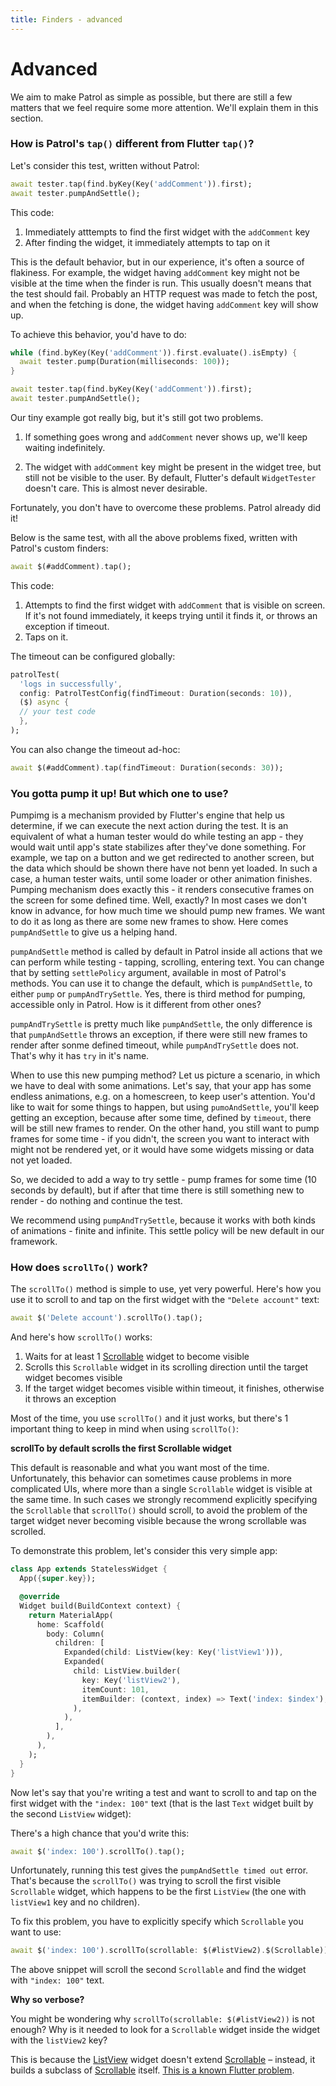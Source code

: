 ```yaml
---
title: Finders - advanced
---
```


# Advanced

We aim to make Patrol as simple as possible, but there are still a few matters
that we feel require some more attention. We'll explain them in this section.

### How is Patrol's `tap()` different from Flutter `tap()`?

Let's consider this test, written without Patrol:

```dart
await tester.tap(find.byKey(Key('addComment')).first);
await tester.pumpAndSettle();
```

This code:

1. Immediately atttempts to find the first widget with the `addComment` key
2. After finding the widget, it immediately attempts to tap on it

This is the default behavior, but in our experience, it's often a source of
flakiness. For example, the widget having `addComment` key might not be visible
at the time when the finder is run. This usually doesn't means that the test
should fail. Probably an HTTP request was made to fetch the post, and when the
fetching is done, the widget having `addComment` key will show up.

To achieve this behavior, you'd have to do:

```dart
while (find.byKey(Key('addComment')).first.evaluate().isEmpty) {
  await tester.pump(Duration(milliseconds: 100));
}

await tester.tap(find.byKey(Key('addComment')).first);
await tester.pumpAndSettle();
```

Our tiny example got really big, but it's still got two problems.

1.  If something goes wrong and `addComment` never shows up, we'll keep waiting
    indefinitely.

2.  The widget with `addComment` key might be present in the widget tree, but
    still not be visible to the user. By default, Flutter's default
    `WidgetTester` doesn't care. This is almost never desirable.

Fortunately, you don't have to overcome these problems. Patrol already did it!

Below is the same test, with all the above problems fixed, written with Patrol's
custom finders:

```dart
await $(#addComment).tap();
```

This code:

1. Attempts to find the first widget with `addComment` that is visible on
   screen. If it's not found immediately, it keeps trying until it finds it, or
   throws an exception if timeout.
2. Taps on it.

The timeout can be configured globally:

```dart
patrolTest(
  'logs in successfully',
  config: PatrolTestConfig(findTimeout: Duration(seconds: 10)),
  ($) async {
  // your test code
  },
);
```

You can also change the timeout ad-hoc:

```dart
await $(#addComment).tap(findTimeout: Duration(seconds: 30));
```

### You gotta pump it up! But which one to use?

Pumpimg is a mechanism provided by Flutter's engine that help us determine, 
if we can execute the next action during the test. It is an equivalent 
of what a human tester would do while testing an app - they would wait until 
app's state stabilizes after they've done something. For example, we tap on a button
and we get redirected to another screen, but the data which should be shown there 
have not benn yet loaded. In such a case, a human tester waits, until some loader 
or other animation finishes. Pumping mechanism does exactly this - it renders 
consecutive frames on the screen for some defined time. Well, exactly? In most cases 
we don't know in advance, for how much time we should pump new frames. We want to do it 
as long as there are some new frames to show. Here comes `pumpAndSettle` to give us a 
helping hand.

`pumpAndSettle` method is called by default in Patrol inside all actions 
that we can perform while testing - tapping, scrolling, entering text. 
You can change that by setting `settlePolicy` argument, available in 
most of Patrol's methods. You can use it to change the default, which 
is `pumpAndSettle`, to either `pump` or `pumpAndTrySettle`. Yes, there is third 
method for pumping, accessible only in Patrol. How is it different from other ones?

`pumpAndTrySettle` is pretty much like `pumpAndSettle`, the only difference is 
that `pumpAndSettle` throws an exception, if there were still new frames to render 
after sonme defined timeout, while `pumpAndTrySettle` does not. That's why it 
has `try` in it's name.

When to use this new pumping method? Let us picture a scenario, in which 
we have to deal with some animations. Let's say, that your app has some 
endless animations, e.g. on a homescreen, to keep user's attention. 
You'd like to wait for some things to happen, but using `pumoAndSettle`, 
you'll keep getting an exception, because after some time, defined by 
`timeout`, there will be still new frames to render. On the other hand, 
you still want to pump frames for some time - if you didn't, the screen 
you want to interact with might not be rendered yet, or it would have some 
widgets missing or data not yet loaded.

So, we decided to add a way to try settle - pump frames for some time 
(10 seconds by default), but if after that time there is still something 
new to render - do nothing and continue the test.

We recommend using `pumpAndTrySettle`, because it works with both kinds 
of animations - finite and infinite. This settle policy will be new 
default in our framework.

### How does `scrollTo()` work?

The `scrollTo()` method is simple to use, yet very powerful. Here's how you use
it to scroll to and tap on the first widget with the `"Delete account"` text:

```dart
await $('Delete account').scrollTo().tap();
```

And here's how `scrollTo()` works:

1. Waits for at least 1 [Scrollable] widget to become visible
2. Scrolls this `Scrollable` widget in its scrolling direction until the target
   widget becomes visible
3. If the target widget becomes visible within timeout, it finishes, otherwise
   it throws an exception

Most of the time, you use `scrollTo()` and it just works, but there's 1
important thing to keep in mind when using `scrollTo()`:

**scrollTo by default scrolls the first Scrollable widget**

This default is reasonable and what you want most of the time. Unfortunately,
this behavior can sometimes cause problems in more complicated UIs, where more
than a single `Scrollable` widget is visible at the same time. In such cases we
strongly recommend explicitly specifying the `Scrollable` that `scrollTo()`
should scroll, to avoid the problem of the target widget never becoming visible
because the wrong scrollable was scrolled.

To demonstrate this problem, let's consider this very simple app:

```dart
class App extends StatelessWidget {
  App({super.key});

  @override
  Widget build(BuildContext context) {
    return MaterialApp(
      home: Scaffold(
        body: Column(
          children: [
            Expanded(child: ListView(key: Key('listView1'))),
            Expanded(
              child: ListView.builder(
                key: Key('listView2'),
                itemCount: 101,
                itemBuilder: (context, index) => Text('index: $index'),
              ),
            ),
          ],
        ),
      ),
    );
  }
}
```

Now let's say that you're writing a test and want to scroll to and tap on the
first widget with the `"index: 100"` text (that is the last `Text` widget built
by the second `ListView` widget):

There's a high chance that you'd write this:

```dart
await $('index: 100').scrollTo().tap();
```

Unfortunately, running this test gives the `pumpAndSettle timed out` error.
That's because the `scrollTo()` was trying to scroll the first visible
`Scrollable` widget, which happens to be the first `ListView` (the one with
`listView1` key and no children).

To fix this problem, you have to explicitly specify which `Scrollable` you want
to use:

```dart
await $('index: 100').scrollTo(scrollable: $(#listView2).$(Scrollable)).tap();
```

The above snippet will scroll the second `Scrollable` and find the widget with
`"index: 100"` text.

**Why so verbose?**

You might be wondering why `scrollTo(scrollable: $(#listView2))` is not enough?
Why is it needed to look for a `Scrollable` widget inside the widget with the
`listView2` key?

This is because the [ListView] widget doesn't extend [Scrollable] – instead, it
builds a subclass of [Scrollable] itself. [This is a known Flutter
problem](https://github.com/flutter/flutter/issues/88762).

[listview]: https://api.flutter.dev/flutter/widgets/ListView-class.html
[scrollable]: https://api.flutter.dev/flutter/widgets/Scrollable-class.html
